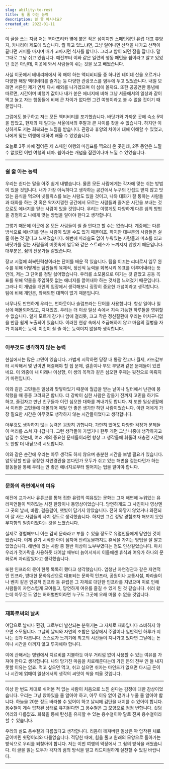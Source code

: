 ```yaml
---
slug: ability-to-rest
title: 쉴 줄 아는 능력
description: 쉴 줄 아시나요?
created_at: 2022-01-11
---
```


이 글을 쓰는 지금 저는 북아프리카 옆에 붙은 작은 섬이지만 스페인령인 유럽 대표 휴양지, 카나리아 제도에 있습니다. 뭘 하고 있느냐면,
그냥 일어나면 산책을 나가고 산책이 끝나면 커피를 마시며 배가 고파지면 식사를 합니다. 그리고 밤이 되면 잠을 잡니다. 말 그대로 그냥 쉬고
있습니다. 예전부터 이와 같은 일련의 행동 패턴을 쉼이라고 알고 있었던 것은 아닌데, 이곳에 와서 사람들이 쉬는 것을 보고 배웠습니다.

사실 이곳에서 테네리페에서 꼭 해야 하는 액티비티들 중 하나인 테이데 산을 오르거나 다양한 해양 액티비티를 즐기는 등 다양한 관광코스를
염두에 두고 있었습니다. 내일 모래면 서른인 제가 언제 다시 해외를 나가겠으며 이 섬에 올까요. 또한 공공연한 통념에 따르면, 시간이며
비행기 값이나 내가 쏟은 에너지에 비해 그냥 서울에서의 일상과 같이 먹고 놀고 자는 행동들에 비해 큰 차이가 없다면 그건 여행이라고 볼 수
없을 것이기 때문입니다.

그럼에도 불구하고 저는 모든 액티비티를 포기했습니다. 바닷가와 가까운 곳에 숙소 5박을 잡았고, 현재의 제 일과는 서울에서의 주말과 큰
차이를 찾을 수 없습니다. 하지만 이상하게도 저는 회복되는 느낌을 받습니다. 관광과 휴양의 차이에 대해 이해할 수 있었고, 나에게 맞는
여행에 대하여 배울 수 있었습니다.

오늘로 3주 차에 접어든 제 스페인 여행의 마침표를 찍으러 온 곳인데, 2주 동안은 느낄 수 없었던 이번 여행의 테마. 쉼이라는 개념을
잠깐이나마 느낄 수 있었습니다.

---

### 쉴 줄 아는 능력

우리는 쉰다는 말을 아주 쉽게 내뱉습니다. 물론 모든 사람에게는 각자에 맞는 쉬는 방법이 있을 것입니다. 내가 가장 아늑하다고 생각하는
공간에서 누구의 간섭도 받지 않고 맛있는 음식을 먹으며 넷플릭스를 보는 사람도 있을 것이고, 나와 대화가 잘 통하는 사람들과 대화를 하는 것
혹은 왁자지껄한 공간에서 모르는 사람들과 즐거운 시간을 보내는 것으로도 에너지를 얻는 사람이 있을 것입니다. 우리는 이렇게도 다양하게 다른
쉼의 방법을 경험하고 나에게 맞는 방법을 알아야 한다고 생각합니다.

그렇기 때문에 이곳에 온 모든 사람들이 쉴 줄 안다고 할 수는 없습니다. 계중에는 다른 방식으로 에너지를 얻는 사람이 있을 수도 있기
때문이죠. 하지만 대부분의 사람들은 쉴 줄 아는 것 같다고 느껴졌습니다. 해변에 파라솔도 없이 누워있는 사람들과 미소를 띄고 바닷가를 걷는
사람들의 머릿속에 업무와 같은 스트레스가 느껴지지 않았기 때문입니다. 대부분은, 쉼의 전문가들 같았습니다.

장교 시절에 회복탄력성이라는 단어를 배운 적 있습니다. 팀을 이끄는 리더로서 임무 완수를 위해 어떻게든 팀원들의 육체적, 정신적 능력을
회복시켜 목표를 이루어내라는 뜻인데, 저는 그 단어를 정말 싫어했습니다. 우리를 소모품으로 여기는 것 같았고 공동 목표를 위해 약물을
주입하듯 없는 에너지를 끌어내야 하는 것처럼 느껴졌기 때문입니다. 그러나 이 개념을 개인의 입장에서 생각해보니 굉장히 중요한 개념이라고
생각합니다. 팀에 비해 개인은, 와해되면 대책이 없기 때문입니다.

너무나도 만연하게 우리는, 번아웃이나 슬럼프라는 단어를 사용합니다. 항상 일이나 일상에 매몰되어있고, 지쳐있죠. 우리는 더 이상 일상 속에서
지속 가능한 하루들을 영위할 수 없습니다. 알게 모르게 감기나 암에 걸리듯, 크고 작은 정신질환에 우리는 어처구니없을 만큼 쉽게 노출되어
있습니다. 이러한 현상 속에서 조급해하지 않고 마음의 질병을 자가 치유하는 능력. 이것이 쉴 줄 아는 능력이지 않을까 생각합니다.

---

### 아무것도 생각하지 않는 능력

현실에서는 많은 고민이 있습니다. 가볍게 시작하면 당장 내 통장 잔고나 월세, 카드값부터 시작해서 몇 년이면 해결해야 할 집 문제, 결혼이나
부모 부양과 같은 문제들이 있겠네요. 이 와중에 내 미래나 이상향, 이 생의 목적과 같은 심오한 주제는 뒷전으로 미뤄지기 마련입니다.

이와 같은 고민들은 일상과 맞닿아있기 때문에 월급을 받는 날이나 일터에서 난관에 봉착했을 때 종종 고려되곤 합니다. 더 강박이 심한 사람은
잠들기 전까지 고민을 하기도 하고, 즐겁자고 만난 친구들과 이런 심오한 대화를 꺼내기도 합니다. 저 또한 일상생활에서 이러한 고민들에
매몰되어 매일 안 좋은 생가만 하던 사람이었습니다. 이런 저에게 가장 필요한 시간은 아무것도 생각하지 않는 시간들이었다고 생각합니다.

아무것도 생각하지 않는 능력은 굉장히 귀합니다. 가만히 있어도 다양한 걱정과 문제들이 머리를 스쳐 지나갑니다. 그런 생각들이 가볍거나 한두
개면 그냥 나중에 생각하자고 넘길 수 있는데, 여러 개의 중요한 문제들이라면 항상 그 생각들에 휘둘려 재충전 시간에도 한발 더 내딛으려
시도합니다.

이와 같은 순간에 우리는 아무 생각도 하지 않으며 충분한 시간을 보낼 필요가 있습니다. 압도당할 만큼 웅장한 자연경관을 본다던가 모두가 쉬고
있는 해변을 걷는다던가 하는 활동들을 통해 우리는 안 좋은 에너지로부터 멀어지는 법을 알아야 합니다.

---

### 문화의 측면에서의 여유

예전에 교과서나 유튜브를 통해 접한 유럽의 여유있는 문화는 그저 해변에 누워있는 유러피언들이 찍혀있는 사진 한장이나 동영상이었습니다.
당연하게도 그 사진이나 영상엔 그 곳의 날씨, 바람, 걸음걸이, 햇빛이 담기지 않았습니다. 전혀 와닿지 않았거나 와전되어 잘 사는 사람들의
사치 정도로 생각했습니다. 하지만 그건 정말 경험조차 해보지 못한 무지함의 일종이었다는 것을 느꼈습니다.

실제로 경험해보니 이는 감히 문화라고 부를 수 있을 정도로 유럽인들에게 당연한 것이었습니다. 이제 걷기 시작한 아이 심지어 반려동물까지도
휴식을 가지는 방법을 잘 알고 있었습니다. 해변에 있는 사람 중 절반 이상이 노부부였다는 점도 인상깊었습니다. 마치 우리가 젓가락을 사용하듯
태어날 때부터 늙어서까지 이들에겐 휴식과 여유가 하나의 문화로써 자리잡았다고 생각했습니다.

또한 인프라의 몫이 한몫 톡톡히 했다고 생각했습니다. 엄청난 자연경관과 같은 자연적인 인프라, 방대한 문화유산으로 대표되는 문화적 인프라,
공원이나 교통시설, 파라솔이나 벤치 같은 인공적 인프라 등 유럽은 그 자체로 대단한 인프라를 지녔으며 이로 인해 사람들이 자연스럽게
모여들고, 당연하게 여유를 즐길 수 있게 된 것 같습니다. 쉬러 왔는데 아무것 도 없는 허허벌판이라면 누구도 그곳에 오래 머물 수 없을
것입니다.

---

### 재화로써의 날씨

여담으로 날씨나 환경, 그로부터 발산되는 분위기는 그 자체로 재화입니다 소비하지 않으면 소모됩니다. 그날의 날씨와 자연의 조합은 일상에서
주말이나 일반적인 하루가 지나는 것과 다릅니다. 스스로가 느끼기에 최고의 시간들이 지나가고 있다면 그날에는 돈이나 시간을 아끼지 않고
투자해야 합니다.

이에 관해서는 병원에서 치료비를 지불하듯 아무 거리낌 없이 사용할 수 있는 여유를 가져야 한다고 생각합니다. 나의 망가진 마음을
치료해준다는데 가진 돈의 전부 인 들 내지 못할 이유는 없죠. 먹고 싶으면 먹고, 쉬고 싶으면 쉬자는 마인드가 없으면 다시금 돈이나 시간에
얽매여 일상에서의 생각의 씨앗이 싹을 틔울 것입니다.

---

이상 한 번도 제대로 쉬어본 적 없는 사람이 처음으로 느낀 쉰다는 감정에 대한 감상이었습니다. 우리는 그냥 앉아있을 줄 알아야 하고, 아무
이유 없이 걷거나 누울 줄 알아야 합니다. 하늘을 20분 정도 바라볼 수 있어야 하고 날씨에 감탄을 내지를 수 있어야 합니다. 용수철이 계속
압착된 상태로 유지된다면 그 용수철은 그 모양으로 점점 변합니다. 쇳덩어리와 다름없죠. 회복을 통해 탄성을 유지할 수 있는 용수철이야 말로
진짜 용수철이라 할 수 있습니다.

우리의 삶도 용수철과 다름없다고 생각합니다. 리듬이 깨져버린 일상은 꽉 압착된 채로 굳어버린 쇳덩어리와 다름없습니다. 적당한 때에, 힘을
풀고 원래의 모양으로 돌아가는 방식으로 우리를 되찾아야 합니다. 저는 이번 여행의 막장에서 그 쉼의 방식을 배웠습니다. 이 글을 읽는 모두가
각자의 쉼의 방식을 알고 리드미컬하게 실천할 수 있길 바랍니다.

---
